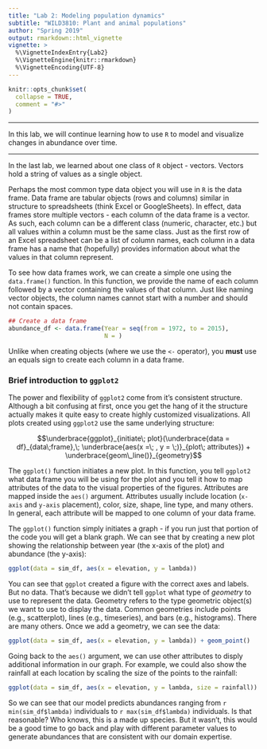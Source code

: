 ```yaml
---
title: "Lab 2: Modeling population dynamics"
subtitle: "WILD3810: Plant and animal populations"
author: "Spring 2019"
output: rmarkdown::html_vignette
vignette: >
  %\VignetteIndexEntry{Lab2}
  %\VignetteEngine{knitr::rmarkdown}
  %\VignetteEncoding{UTF-8}
---
```


```r
knitr::opts_chunk$set(
  collapse = TRUE,
  comment = "#>"
)
```

***

In this lab, we will continue learning how to use `R` to model and visualize changes in abundance over time. 

***

In the last lab, we learned about one class of `R` object - vectors. Vectors hold a string of values as a single object.

Perhaps the most common type data object you will use in `R` is the data frame. Data frame are tabular objects (rows and columns) similar in structure to spreadsheets (think Excel or GoogleSheets). In effect, data frames store multiple vectors - each column of the data frame is a vector. As such, each column can be a different class (numeric, character, etc.) but all values within a column must be the same class. Just as the first row of an Excel spreadsheet can be a list of column names, each column in a data frame has a name that (hopefully) provides information about what the values in that column represent. 

To see how data frames work, we can create a simple one using the `data.frame()` function. In this function, we provide the name of each column followed by a vector containing the values of that column. Just like naming vector objects, the column names cannot start with a number and should not contain spaces. 

```r
## Create a data frame 
abundance_df <- data.frame(Year = seq(from = 1972, to = 2015), 
                           N = )
```

Unlike when creating objects (where we use the `<-` operator), you **must** use an equals sign to create each column in a data frame. 

### Brief introduction to `ggplot2`

The power and flexibility of `ggplot2` come from it's consistent structure. Although a bit confusing at first, once you get the hang of it the structure actually makes it quite easy to create highly customized visualizations. All plots created using `ggplot2` use the same underlying structure:

$$\underbrace{ggplot}_{initiate\; plot}(\underbrace{data = df}_{data\;frame},\; \underbrace{aes(x =\; , y = \;)}_{plot\; attributes}) + \underbrace{geom\_line()}_{geometry}$$

The `ggplot()` function initiates a new plot. In this function, you tell `ggplot2` what data frame you will be using for the plot and you tell it how to map attributes of the data to the visual properties of the figures. Attributes are mapped inside the `aes()` argument. Attributes usually include location (`x-axis` and `y-axis` placement), color, size, shape, line type, and many others. In general, each attribute will be mapped to one column of your data frame. 

The `ggplot()` function simply initiates a graph - if you run just that portion of the code you will get a blank graph. We can see that by creating a new plot showing the relationship between year (the x-axis of the plot) and abundance (the y-axis): 

```r
ggplot(data = sim_df, aes(x = elevation, y = lambda))
```

You can see that `ggplot` created a figure with the correct axes and labels. But no data. That's because we didn't tell `ggplot` what type of *geometry* to use to represent the data. Geometry refers to the  type geometric object(s) we want to use to display the data. Common geometries include points (e.g., scatterplot), lines (e.g., timeseries), and bars (e.g., histograms). There are many others. Once we add a geometry, we can see the data:

```r
ggplot(data = sim_df, aes(x = elevation, y = lambda)) + geom_point()
```

Going back to the `aes()` argument, we can use other attributes to disply additional information in our graph. For example, we could also show the rainfall at each location by scaling the size of the points to the rainfall: 

```r
ggplot(data = sim_df, aes(x = elevation, y = lambda, size = rainfall)) + geom_point()
```

So we can see that our model predicts abundances ranging from `r min(sim_df$lambda)` individuals to `r max(sim_df$lambda)` individuals. Is that reasonable? Who knows, this is a made up species. But it wasn't, this would be a good time to go back and play with different parameter values to generate abundances that are consistent with our domain expertise. 
